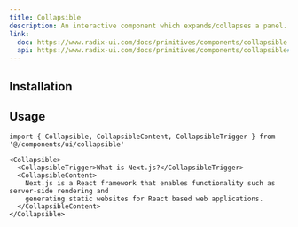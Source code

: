 ```yaml
---
title: Collapsible
description: An interactive component which expands/collapses a panel.
link:
  doc: https://www.radix-ui.com/docs/primitives/components/collapsible
  api: https://www.radix-ui.com/docs/primitives/components/collapsible#api-reference
---
```


<ComponentPreview name='collapsible/collapsible' />

## Installation

<ComponentInstallation name='collapsible' />

## Usage

```tsx
import { Collapsible, CollapsibleContent, CollapsibleTrigger } from '@/components/ui/collapsible'
```

```tsx
<Collapsible>
  <CollapsibleTrigger>What is Next.js?</CollapsibleTrigger>
  <CollapsibleContent>
    Next.js is a React framework that enables functionality such as server-side rendering and
    generating static websites for React based web applications.
  </CollapsibleContent>
</Collapsible>
```
